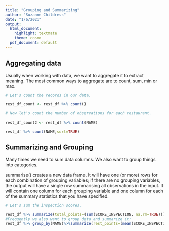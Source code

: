 ```yaml
---
title: "Grouping and Summarizing"
author: "Suzanne Childress"
date: "1/6/2021"
output:
  html_document:
    highlight: textmate
    theme: cosmo
  pdf_document: default
---
```


## Aggregating data

Usually when working with data, we want to aggregate it to extract meaning. The most common ways to aggregate are to count, sum, min or max.


```r
# Let's count the records in our data.

rest_df_count <- rest_df %>% count()

# Now let's count the number of observations for each restaurant.

rest_df_count2 <- rest_df %>% count(NAME)

rest_df %>% count(NAME,sort=TRUE)

```

## Summarizing and Grouping
Many times we need to sum data columns. We also want to group things into categories.

summarise() creates a new data frame. It will have one (or more) rows for each combination of grouping variables; if there are no grouping variables, the output will have a single row summarising all observations in the input. It will contain one column for each grouping variable and one column for each of the summary statistics that you have specified.

```r
# Let's sum the inspection scores.

rest_df %>% summarize(total_points=(sum(SCORE_INSPECTION, na.rm=TRUE)))
#Frequently we also want to group data and summarize it:
rest_df %>% group_by(NAME)%>%summarize(rest_points=(mean(SCORE_INSPECTION, na.rm=TRUE)))
```

